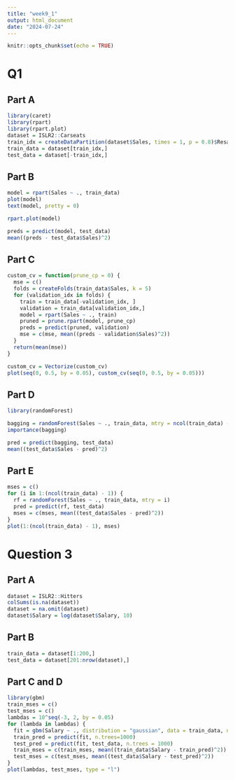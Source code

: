 ---
title: "week9_1"
output: html_document
date: "2024-07-24"
---

```{r setup, include=FALSE}
knitr::opts_chunk$set(echo = TRUE)
```

# Q1

## Part A

```{r q1a}
library(caret)
library(rpart)
library(rpart.plot)
dataset = ISLR2::Carseats
train_idx = createDataPartition(dataset$Sales, times = 1, p = 0.8)$Resample1
train_data = dataset[train_idx,]
test_data = dataset[-train_idx,]
```

## Part B

```{r q1b}
model = rpart(Sales ~ ., train_data)
plot(model)
text(model, pretty = 0)

rpart.plot(model)

preds = predict(model, test_data)
mean((preds - test_data$Sales)^2)
```

## Part C

```{r q1c}
custom_cv = function(prune_cp = 0) {
  mse = c()
  folds = createFolds(train_data$Sales, k = 5)
  for (validation_idx in folds) {
    train = train_data[-validation_idx, ]
    validation = train_data[validation_idx,]
    model = rpart(Sales ~ ., train)
    pruned = prune.rpart(model, prune_cp)
    preds = predict(pruned, validation)
    mse = c(mse, mean((preds - validation$Sales)^2))
  }
  return(mean(mse))
}

custom_cv = Vectorize(custom_cv)
plot(seq(0, 0.5, by = 0.05), custom_cv(seq(0, 0.5, by = 0.05)))

```

## Part D

```{r q1d}
library(randomForest)

bagging = randomForest(Sales ~ ., train_data, mtry = ncol(train_data) - 1, importance = T)
importance(bagging)

pred = predict(bagging, test_data)
mean((test_data$Sales - pred)^2)
```

## Part E

```{r q1e}
mses = c()
for (i in 1:(ncol(train_data) - 1)) {
  rf = randomForest(Sales ~ ., train_data, mtry = i)
  pred = predict(rf, test_data)
  mses = c(mses, mean((test_data$Sales - pred)^2))
}
plot(1:(ncol(train_data) - 1), mses)
```


# Question 3

## Part A

```{r q2a}
dataset = ISLR2::Hitters
colSums(is.na(dataset))
dataset = na.omit(dataset)
dataset$Salary = log(dataset$Salary, 10)
```

## Part B

```{r q2b}
train_data = dataset[1:200,]
test_data = dataset[201:nrow(dataset),]
```

## Part C and D

```{r q2c}
library(gbm)
train_mses = c()
test_mses = c()
lambdas = 10^seq(-3, 2, by = 0.05)
for (lambda in lambdas) {
  fit = gbm(Salary ~ ., distribution = "gaussian", data = train_data, n.trees = 1000, shrinkage = lambda)
  train_pred = predict(fit, n.trees=1000)
  test_pred = predict(fit, test_data, n.trees = 1000)
  train_mses = c(train_mses, mean((train_data$Salary - train_pred)^2))
  test_mses = c(test_mses, mean((test_data$Salary - test_pred)^2))
}
plot(lambdas, test_mses, type = "l")
```